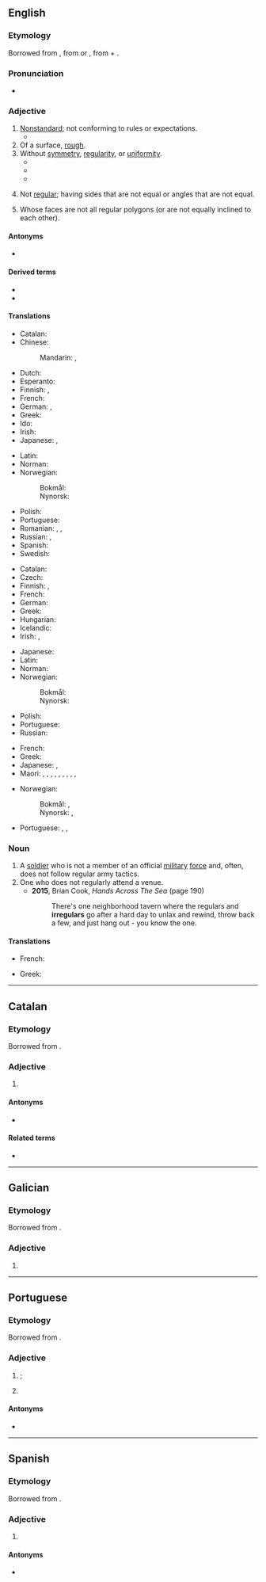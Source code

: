 {{also|irregulär}}
==English==
{{wikipedia}}

===Etymology===
Borrowed from {{bor|en|fro|irreguler|notext=1}}, from {{der|en|ML.|-}} or {{der|en|LL.|irregularis}}, from {{m|la|in-}} + {{m|la|regularis}}.

===Pronunciation===
* {{a|US}} {{IPA|/ɪˈɹɛɡjəlɚ/|lang=en}}

===Adjective===
{{en-adj}}

# [[nonstandard|Nonstandard]]; not conforming to rules or expectations.
#* {{quote-book
|year=1967
|first=Barbara
|last=Sleigh
|authorlink=Barbara Sleigh
|title={{w|Jessamy}}
|edition=1993
|location=Sevenoaks, Kent
|publisher=Bloomsbury
|isbn=0 340 19547 9
|page=33
|url=
|passage=‘ “It would be most '''irregular''' Grandpa!” says Miss Cecily frowning and tapping her foot. “Well, we’re a pretty '''irregular''' family so that’s neither here nor there,” says the old man, impish like. [...] ’
}}
# Of a surface, [[rough]].
# Without [[symmetry]], [[regularity]], or [[uniformity]].
#* {{quote-book|year=1944|author={{w|Cecil Street|Miles Burton}}
|title=[https://openlibrary.org/works/OL10563347W The Three Corpse Trick]|chapter=5
|passage=The hovel stood in the centre of what had once been a vegetable garden, but was now a patch of rank weeds. Surrounding this, almost like a zareba, was an '''irregular''' ring of gorse and brambles, an unclaimed vestige of the original common.}}
#* {{quote-magazine|date=2013-01-01|author=Paul Bartel, Ashli Moore
|volume=101|issue=1|page=47&ndash;48|magazine={{w|American Scientist}}
|title=[http://www.americanscientist.org/issues/issues/feature/2013/1/avian-migration-the-ultimate-red-eye-flight Avian Migration: The Ultimate Red-Eye Flight]
|passage=Many of these classic methods are still used, with some modern improvements. For example, with the aid of special microphones and automated sound detection software, ornithologists recently reported [&hellip;] that pine siskins (''Spinus pinus'') undergo an '''irregular''', nomadic type of nocturnal migration.}}
#* {{quote-magazine|date=2013-07-19|author=[http://www.theguardian.com/profile/iansample Ian Sample]
|volume=189|issue=6|page=34|magazine={{w|The Guardian Weekly}}
|title=[http://www.theguardian.com/lifeandstyle/2013/jul/08/irregular-bedtimes-affect-childrens-brains Irregular bedtimes may affect children's brains]
|passage='''Irregular''' bedtimes may disrupt healthy brain development in young children, according to a study of intelligence and sleeping habits.&nbsp; &para;&nbsp;Going to bed at a different time each night affected girls more than boys, but both fared worse on mental tasks than children who had a set bedtime, researchers found.}}
# {{lb|en|geometry|of a [[polygon]]}} Not [[regular]]; having sides that are not equal or angles that are not equal.
# {{lb|en|geometry|of a [[polyhedron]]}} Whose faces are not all regular polygons (or are not equally inclined to each other).

====Antonyms====
* {{l|en|regular}}

====Derived terms====
* {{l|en|irregular plural}}
* {{l|en|irregular verb}}

====Translations====
{{trans-top|non-standard}}
* Catalan: {{t|ca|irregular}}
* Chinese:
*: Mandarin: {{t+|cmn|無常|sc=Hani}}, {{t+|cmn|无常|tr=wúcháng|sc=Hani}}
* Dutch: {{t+|nl|onregelmatig}}
* Esperanto: {{t|eo|neregulara}}
* Finnish: {{t+|fi|epäsäännöllinen}}, {{t|fi|säännötön}}
* French: {{t+|fr|irrégulier}}
* German: {{t|de|irregulär}}, {{t+|de|unregelmäßig}}
* Greek: {{t+|el|ακανόνιστος|m}}
* Ido: {{t+|io|neregulala}}
* Irish: {{t|ga|neamhrialta}}
* Japanese: {{t|ja|不規則|alt=不規則な|tr=ふきそくな, fukisoku na|sc=Jpan}}, {{t|ja|変則的|alt=変則的な|tr=へんそくてきな, hensokuteki ni|sc=Jpan}}
{{trans-mid}}
* Latin: {{t|la|inconditus|m}}
* Norman: {{t|nrf|irrédgulyi}}
* Norwegian:
*: Bokmål: {{t|nb|irregulær}}
*: Nynorsk: {{t|nn|irregulær}}
* Polish: {{t+|pl|nieregularny}}
* Portuguese: {{t+|pt|irregular}}
* Romanian: {{t|ro|iregular|m|n}}, {{t|ro|nereglementar|m|n}}, {{t+|ro|neregulat|m|n}}
* Russian: {{t+|ru|непра́вильный}}, {{t+|ru|нестанда́ртный}}
* Spanish: {{t+|es|irregular}}
* Swedish: {{t+|sv|oregelbunden}}
{{trans-bottom}}

{{trans-top|in grammar, applied to verbs}}
* Catalan: {{t|ca|irregular}}
* Czech: {{t|cs|nepravidelný|m}}
* Finnish: {{t+|fi|epäsäännöllinen}}, {{t|fi|säännötön}}
* French: {{t+|fr|irrégulier}}
* German: {{t+|de|unregelmäßig}}
* Greek: {{t+|el|ανώμαλος|m}}
* Hungarian: {{t+|hu|rendhagyó}}
* Icelandic: {{t+|is|óreglulegur|m}}
* Irish: {{t|ga|neamhrialta}}, {{t|ga|mírialta}}
{{trans-mid}}
* Japanese: {{t|ja|不規則|alt=不規則な|tr=ふきそくな, fukisoku na|sc=Jpan}}
* Latin: {{t|la|anomalus|m}}
* Norman: {{t|nrf|irrédgulyi}}
* Norwegian:
*: Bokmål: {{t|nb|uregelrett}}
*: Nynorsk: {{t|nn|uregelrett}}
* Polish: {{t+|pl|nieregularny}}
* Portuguese: {{t+|pt|irregular}}
* Russian: {{t+|ru|непра́вильный}}
{{trans-bottom}}

{{trans-top|lacking uniformity}}
* French: {{t+|fr|irrégulier}}
* Greek: {{t+|el|ασύμμετρος|m}}
* Japanese: {{t|ja|不揃い|alt=不揃いの|tr=ふぞろいの, fuzoroi no|sc=Jpan}}, {{t+|ja|不同|alt=不同の|tr=ふどうの, fudō no|sc=Jpan}}
* Maori: {{t|mi|kōiheihe}}, {{t|mi|tipihori}}, {{t|mi|tipirori}}, {{t|mi|tipitaha}}, {{t|mi|whakarangirua}}, {{t|mi|kōhikohiko}}, {{t|mi|whakahipahipa}}, {{t|mi|karawhiti}}, {{t|mi|kōngunungunu}}, {{t|mi|hikuwaru}}
{{trans-mid}}
* Norwegian:
*: Bokmål: {{t|nb|uregelmessig}}, {{t|nb|uregelrett}}
*: Nynorsk: {{t|nn|uregelmessig}}, {{t|nn|uregelrett}}
* Portuguese: {{t+|pt|irregular}}, {{t+|pt|desigual}}, {{t+|pt|assimétrico}}
{{trans-bottom}}

===Noun===
{{en-noun}}

# A [[soldier]] who is not a member of an official [[military]] [[force]] and, often, does not follow regular army tactics.
# One who does not regularly attend a venue.
#* '''2015''', Brian Cook, ''Hands Across The Sea'' (page 190)
#*: There's one neighborhood tavern where the regulars and '''irregulars''' go after a hard day to unlax and rewind, throw back a few, and just hang out - you know the one.

====Translations====
{{trans-top|soldier}}
* French: {{t+|fr|irrégulier|m}}
{{trans-mid}}
* Greek: {{t+|el|άτακτος|m}}
{{trans-bottom}}

----

==Catalan==

===Etymology===
Borrowed from {{bor|ca|LL.|irregularis|notext=1}}.

===Adjective===
{{ca-adj|mf}}

# {{l|en|irregular}}

====Antonyms====
* {{l|ca|regular}}

====Related terms====
* {{l|ca|irregularitat}}

----

==Galician==

===Etymology===
Borrowed from {{bor|gl|LL.|irregularis|notext=1}}.

===Adjective===
{{gl-adj|f=irregular|pl=irregulares}}

# {{l|en|irregular}}

----

==Portuguese==

===Etymology===
Borrowed from {{bor|pt|LL.|irregularis|notext=1}}.

===Adjective===
{{pt-adj|irregula|r}}

# {{l|en|irregular}}; {{l|en|nonstandard}}
# {{lb|pt|grammar}} {{l|en|irregular}} {{gloss|not following an inflectional paradigm}}

====Antonyms====
* {{l|pt|regular}}

----

==Spanish==

===Etymology===
Borrowed from {{bor|es|LL.|irregularis|notext=1}}.

===Adjective===
{{es-adj|pl=irregulares}}

# {{l|en|irregular}}

====Antonyms====
* {{l|es|regular}}